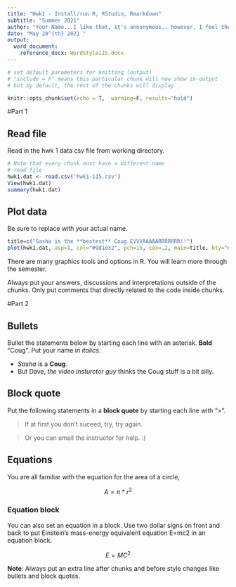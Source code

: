 ---
title: "Hwk1 - Install/run R, RStudio, Rmarkdown"
subtitle: "Summer 2021"
author: "Your Name.. I like that, it's annonymous.. however, I feel the credit would be also annonymous.. =/.. this is a conundrum. (Sasha DC)"
date: "May 20^{th} 2021 "
output:
  word_document:
    reference_docx: WordStyle115.docx
---

```{r setup, include=F}
# set default parameters for knitting (output)
# "include = F" means this particular chunk will now show in output
# but by default, the rest of the chunks will display

knitr::opts_chunk$set(echo = T,  warning=F, results="hold")
```

#Part 1

## Read file

Read in the hwk 1 data csv file from working directory.
```{r read hwk1 file}
# Note that every chunk must have a different name
# read file
hwk1.dat <- read.csv('hwk1-115.csv')
View(hwk1.dat)
summary(hwk1.dat)
```

## Plot data

Be sure to replace *<Your Name>* with your actual name.
```{r plot hwk1.dat}
title=c("Sasha is the **bestest** Coug EVVVAAAAARRRRRRR!!")
plot(hwk1.dat, asp=1, col="#981e32", pch=15, cex=.2, main=title, bty="n")
```

There are many graphics tools and options in R. You will learn more through the semester.

Always put your answers, discussions and interpretations outside of the chunks. Only put comments that directly related to the code inside chunks.

#Part 2

## Bullets

Bullet the statements below by starting each line with an asterisk. **Bold** "Coug". Put your name in *italics*.

* *Sasha* is a **Coug**.
* But Dave, *the video insturctor guy* thinks the Coug stuff is a bit silly.

## Block quote

Put the following statements in a **block quote** by starting each line with ">".

> If at first you don't suceed, try, try again.

> Or you can email the instructor for help. :)


## Equations

You are all familiar with the equation for the area of a circle, 

$$A = \pi*r^{2}$$

### Equation block

You can also set an equation in a block. Use two dollar signs on front and back to put Einstein's mass-energy equivalent equation E=mc2 in an equation block.

$$E=MC^{2}$$

**Note**: Always put an extra line after chunks and before style changes like bullets and block quotes.

